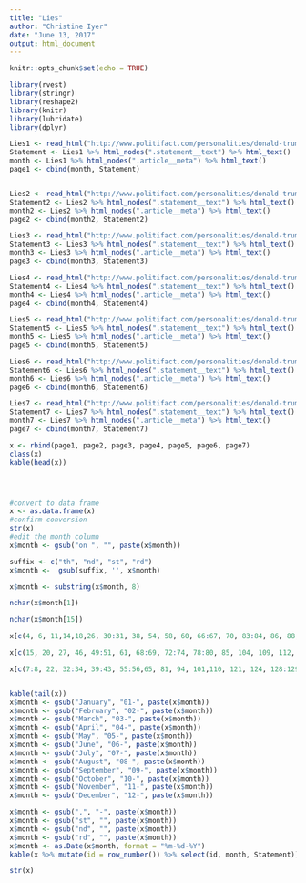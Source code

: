 ```yaml
---
title: "Lies"
author: "Christine Iyer"
date: "June 13, 2017"
output: html_document
---
```


```r
knitr::opts_chunk$set(echo = TRUE)
```

```r
library(rvest)
library(stringr)
library(reshape2)
library(knitr)
library(lubridate)
library(dplyr)
```

```r
Lies1 <- read_html("http://www.politifact.com/personalities/donald-trump/statements/byruling/false/")
Statement <- Lies1 %>% html_nodes(".statement__text") %>% html_text()
month <- Lies1 %>% html_nodes(".article__meta") %>% html_text()
page1 <- cbind(month, Statement)


Lies2 <- read_html("http://www.politifact.com/personalities/donald-trump/statements/byruling/false/?page=2")
Statement2 <- Lies2 %>% html_nodes(".statement__text") %>% html_text()
month2 <- Lies2 %>% html_nodes(".article__meta") %>% html_text()
page2 <- cbind(month2, Statement2)

Lies3 <- read_html("http://www.politifact.com/personalities/donald-trump/statements/byruling/false/?page=3")
Statement3 <- Lies3 %>% html_nodes(".statement__text") %>% html_text()
month3 <- Lies3 %>% html_nodes(".article__meta") %>% html_text()
page3 <- cbind(month3, Statement3)

Lies4 <- read_html("http://www.politifact.com/personalities/donald-trump/statements/byruling/false/?page=4")
Statement4 <- Lies4 %>% html_nodes(".statement__text") %>% html_text()
month4 <- Lies4 %>% html_nodes(".article__meta") %>% html_text()
page4 <- cbind(month4, Statement4)

Lies5 <- read_html("http://www.politifact.com/personalities/donald-trump/statements/byruling/false/?page=5")
Statement5 <- Lies5 %>% html_nodes(".statement__text") %>% html_text()
month5 <- Lies5 %>% html_nodes(".article__meta") %>% html_text()
page5 <- cbind(month5, Statement5)

Lies6 <- read_html("http://www.politifact.com/personalities/donald-trump/statements/byruling/false/?page=6")
Statement6 <- Lies6 %>% html_nodes(".statement__text") %>% html_text()
month6 <- Lies6 %>% html_nodes(".article__meta") %>% html_text()
page6 <- cbind(month6, Statement6)

Lies7 <- read_html("http://www.politifact.com/personalities/donald-trump/statements/byruling/false/?page=7")
Statement7 <- Lies7 %>% html_nodes(".statement__text") %>% html_text()
month7 <- Lies7 %>% html_nodes(".article__meta") %>% html_text()
page7 <- cbind(month7, Statement7)
```

```r
x <- rbind(page1, page2, page3, page4, page5, page6, page7)
class(x)
kable(head(x))




#convert to data frame
x <- as.data.frame(x)
#confirm conversion
str(x)
#edit the month column
x$month <- gsub("on ", "", paste(x$month))

suffix <- c("th", "nd", "st", "rd")
x$month <-  gsub(suffix, '', x$month)

x$month <- substring(x$month, 8)

nchar(x$month[1])

nchar(x$month[15])

x[c(4, 6, 11,14,18,26, 30:31, 38, 54, 58, 60, 66:67, 70, 83:84, 86, 88,91:93,97:99, 102, 105:106, 113, 120, 127,133),1]<- substring(x[c(4, 6, 11,14,18,26, 30:31, 38, 54, 58, 60, 66:67, 70, 83:84, 86, 88,91:93,97:99, 102, 105:106, 113, 120,127, 133),1], 3)

x[c(15, 20, 27, 46, 49:51, 61, 68:69, 72:74, 78:80, 85, 104, 109, 112, 123 ),1]<- substring(x[c(15, 20, 27, 46, 49:51, 61, 68:69, 72:74, 78:80, 85, 104, 109, 112, 123 ),1], 4)

x[c(7:8, 22, 32:34, 39:43, 55:56,65, 81, 94, 101,110, 121, 124, 128:129,131 ),1]<- substring(x[c(7:8, 22, 32:34, 39:43, 55:56,65, 81, 94, 101, 110, 121, 124, 128:129, 131 ),1], 2)


kable(tail(x))
x$month <- gsub("January", "01-", paste(x$month))
x$month <- gsub("February", "02-", paste(x$month))
x$month <- gsub("March", "03-", paste(x$month))
x$month <- gsub("April", "04-", paste(x$month))
x$month <- gsub("May", "05-", paste(x$month))
x$month <- gsub("June", "06-", paste(x$month))
x$month <- gsub("July", "07-", paste(x$month))
x$month <- gsub("August", "08-", paste(x$month))
x$month <- gsub("September", "09-", paste(x$month))
x$month <- gsub("October", "10-", paste(x$month))
x$month <- gsub("November", "11-", paste(x$month))
x$month <- gsub("December", "12-", paste(x$month))

x$month <- gsub(",", "-", paste(x$month))
x$month <- gsub("st", "", paste(x$month))
x$month <- gsub("nd", "", paste(x$month))
x$month <- gsub("rd", "", paste(x$month))
x$month <- as.Date(x$month, format = "%m-%d-%Y")
kable(x %>% mutate(id = row_number()) %>% select(id, month, Statement))
```




```r
str(x)
```

